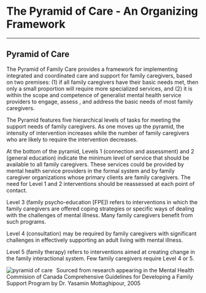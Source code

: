 # The Pyramid of Care - An Organizing Framework
---

## Pyramid of Care

The Pyramid of Family Care provides a framework for implementing integrated and coordinated care and support for
family caregivers, based on two premises: (1) if all family caregivers have their basic needs met, then only a small
proportion will require more specialized services, and (2) it is within the scope and competence of generalist mental
health service providers to engage, assess , and address the basic needs of most family caregivers.

The Pyramid features five hierarchical levels of tasks for meeting the support needs of family caregivers. As one moves
up the pyramid, the intensity of intervention increases while the number of family caregivers who are likely to require
the intervention decreases.

At the bottom of the pyramid, Levels 1 (connection and assessment) and 2 (general education) indicate the minimum
level of service that should be available to all family caregivers. These services could be provided by mental health
service providers in the formal system and by family caregiver organizations whose primary clients are family caregivers.
The need for Level 1 and 2 interventions should be reassessed at each point of contact.

Level 3 (family psycho-education [FPE]) refers to interventions in which the family caregivers are offered coping
strategies or specific ways of dealing with the challenges of mental illness. Many family caregivers benefit from such
programs.

Level 4 (consultation) may be required by family caregivers with significant challenges in effectively supporting an adult
living with mental illness.

Level 5 (family therapy) refers to interventions aimed at creating change in the family interactional system. Few family
caregivers require Level 4 or 5.

<img src="./pyramid.png" alt="pyramid of care" style="float: left; margin-right: 10px;" />

Sourced from research appearing in the Mental Health Commision of Canada Comprehensive Guidelines for Developing a Family Support Program by Dr. Yasamin Mottaghipour, 2005

